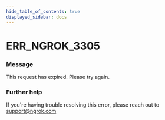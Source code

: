 ```yaml
---
hide_table_of_contents: true
displayed_sidebar: docs
---
```



# ERR_NGROK_3305

### Message
This request has expired. Please try again.

<ErrorDetails error='err_ngrok_3305' />


### Further help
If you're having trouble resolving this error, please reach out to [support@ngrok.com](mailto:support@ngrok.com?subject=Help%20with%20ERR_NGROK_3305)

